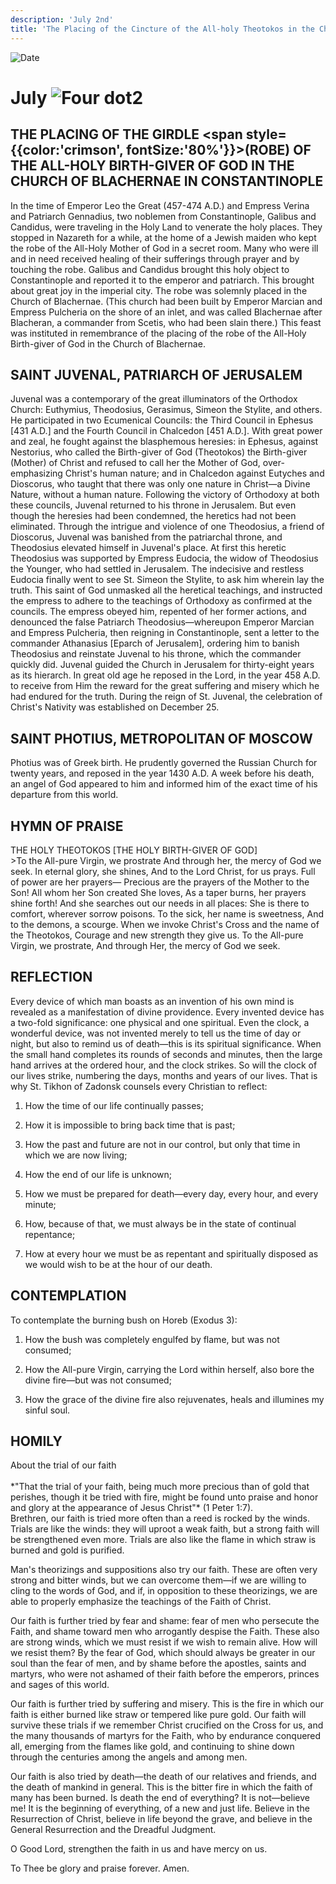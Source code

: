 ```yaml
---
description: 'July 2nd'
title: 'The Placing of the Cincture of the All-holy Theotokos in the Church of Blachernae in Constantinople, St. Juvenal, Patriarch of Jerusalem, St. Photios, Metropolitan of Moscow'
---
```


<RunningHead />
<Image src="/title-imprint.png" height={68} width={50} alt="Date" className="title-imprint"/>

# <div id="date">July <Image className="four-dot" src="/four-dot.png" height={15} width={15} alt="Four dot" />2</div>

## THE PLACING OF THE GIRDLE <span style={{color:'crimson', fontSize:'80%'}}>(ROBE)</span> OF THE ALL-HOLY BIRTH-GIVER OF GOD IN THE CHURCH OF BLACHERNAE IN CONSTANTINOPLE

In the time of Emperor Leo the Great (457-474 A.D.) and Empress Verina and Patriarch Gennadius, two noblemen from Constantinople, Galibus and Candidus, were traveling in the Holy Land to venerate the holy places. They stopped in Nazareth for a while, at the home of a Jewish maiden who kept the robe of the All-Holy Mother of God in a secret room. Many who were ill and in need received healing of their sufferings through prayer and by touching the robe. Galibus and Candidus brought this holy object to Constantinople and reported it to the emperor and patriarch. This brought about great joy in the imperial city. The robe was solemnly placed in the Church of Blachernae. (This church had been built by Emperor Marcian and Empress Pulcheria on the shore of an inlet, and was called Blachernae after Blacheran, a commander from Scetis, who had been slain there.) This feast was instituted in remembrance of the placing of the robe of the All-Holy Birth-giver of God in the Church of Blachernae.

## SAINT JUVENAL, PATRIARCH OF JERUSALEM

Juvenal was a contemporary of the great illuminators of the Orthodox Church: Euthymius, Theodosius, Gerasimus, Simeon the Stylite, and others. He participated in two Ecumenical Councils: the Third Council in Ephesus [431 A.D.] and the Fourth Council in Chalcedon [451 A.D.]. With great power and zeal, he fought against the blasphemous heresies: in Ephesus, against Nestorius, who called the Birth-giver of God (Theotokos) the Birth-giver (Mother) of Christ and refused to call her the Mother of God, over-emphasizing Christ's human nature; and in Chalcedon against Eutyches and Dioscorus, who taught that there was only one nature in Christ—a Divine Nature, without a human nature. Following the victory of Orthodoxy at both these councils, Juvenal returned to his throne in Jerusalem. But even though the heresies had been condemned, the heretics had not been eliminated. Through the intrigue and violence of one Theodosius, a friend of Dioscorus, Juvenal was banished from the patriarchal throne, and Theodosius elevated himself in Juvenal's place. At first this heretic Theodosius was supported by Empress Eudocia, the widow of Theodosius the Younger, who had settled in Jerusalem. The indecisive and restless Eudocia finally went to see St. Simeon the Stylite, to ask him wherein lay the truth. This saint of God unmasked all the heretical teachings, and instructed the empress to adhere to the teachings of Orthodoxy as confirmed at the councils. The empress obeyed him, repented of her former actions, and denounced the false Patriarch Theodosius—whereupon Emperor Marcian and Empress Pulcheria, then reigning in Constantinople, sent a letter to the commander Athanasius [Eparch of Jerusalem], ordering him to banish Theodosius and reinstate Juvenal to his throne, which the commander quickly did. Juvenal guided the Church in Jerusalem for thirty-eight years as its hierarch. In great old age he reposed in the Lord, in the year 458 A.D. to receive from Him the reward for the great suffering and misery which he had endured for the truth. During the reign of St. Juvenal, the celebration of Christ's Nativity was established on December 25.

## SAINT PHOTIUS, METROPOLITAN OF MOSCOW

Photius was of Greek birth. He prudently governed the Russian Church for twenty years, and reposed in the year 1430 A.D. A week before his death, an angel of God appeared to him and informed him of the exact time of his departure from this world.


## HYMN OF PRAISE
<div style={{textAlign:'center', color:'crimson', fontWeight:'bold'}}>
THE HOLY THEOTOKOS [THE HOLY BIRTH-GIVER OF GOD]
</div>
>To the All-pure Virgin, we prostrate  
And through her, the mercy of God we seek.  
In eternal glory, she shines,  
And to the Lord Christ, for us prays.  
Full of power are her prayers—  
Precious are the prayers of the Mother to the Son!  
All whom her Son created She loves,  
As a taper burns, her prayers shine forth!  
And she searches out our needs in all places:  
She is there to comfort, wherever sorrow poisons.  
To the sick, her name is sweetness,  
And to the demons, a scourge.  
When we invoke Christ's Cross and the name of the Theotokos,  
Courage and new strength they give us.  
To the All-pure Virgin, we prostrate,  
And through Her, the mercy of God we seek.  


## REFLECTION

Every device of which man boasts as an invention of his own mind is revealed as a manifestation of divine providence. Every invented device has a two-fold significance: one physical and one spiritual. Even the clock, a wonderful device, was not invented merely to tell us the time of day or night, but also to remind us of death—this is its spiritual significance. When the small hand completes its rounds of seconds and minutes, then the large hand arrives at the ordered hour, and the clock strikes. So will the clock of our lives strike, numbering the days, months and years of our lives. That is why St. Tikhon of Zadonsk counsels every Christian to reflect:

1. How the time of our life continually passes;

2. How it is impossible to bring back time that is past;

3. How the past and future are not in our control, but only that time in which we are now living;

4. How the end of our life is unknown;

5. How we must be prepared for death—every day, every hour, and every minute;

6. How, because of that, we must always be in the state of continual repentance;

7. How at every hour we must be as repentant and spiritually disposed as we would wish to be at the hour of our death.


## CONTEMPLATION

To contemplate the burning bush on Horeb (Exodus 3):

1. How the bush was completely engulfed by flame, but was not consumed;

2. How the All-pure Virgin, carrying the Lord within herself, also bore the divine fire—but was not consumed;

3. How the grace of the divine fire also rejuvenates, heals and illumines my sinful soul.


## HOMILY
<div style={{textAlign:'center', color:'crimson', fontWeight:'bold'}}>
About the trial of our faith
</div>
<br />
<div style={{textAlign:'right'}}>
*"That the trial of your faith, being much more precious than of gold that perishes, though it be tried with fire, might be found unto praise and honor and glory at the appearance of Jesus Christ"* (1 Peter 1:7).
</div>
Brethren, our faith is tried more often than a reed is rocked by the winds. Trials are like the winds: they will uproot a weak faith, but a strong faith will be strengthened even more. Trials are also like the flame in which straw is burned and gold is purified.

Man's theorizings and suppositions also try our faith. These are often very strong and bitter winds, but we can overcome them—if we are willing to cling to the words of God, and if, in opposition to these theorizings, we are able to properly emphasize the teachings of the Faith of Christ.

Our faith is further tried by fear and shame: fear of men who persecute the Faith, and shame toward men who arrogantly despise the Faith. These also are strong winds, which we must resist if we wish to remain alive. How will we resist them? By the fear of God, which should always be greater in our soul than the fear of men, and by shame before the apostles, saints and martyrs, who were not ashamed of their faith before the emperors, princes and sages of this world.

Our faith is further tried by suffering and misery. This is the fire in which our faith is either burned like straw or tempered like pure gold. Our faith will survive these trials if we remember Christ crucified on the Cross for us, and the many thousands of martyrs for the Faith, who by endurance conquered all, emerging from the flames like gold, and continuing to shine down through the centuries among the angels and among men.

Our faith is also tried by death—the death of our relatives and friends, and the death of mankind in general. This is the bitter fire in which the faith of many has been burned. Is death the end of everything? It is not—believe me! It is the beginning of everything, of a new and just life. Believe in the Resurrection of Christ, believe in life beyond the grave, and believe in the General Resurrection and the Dreadful Judgment.

O Good Lord, strengthen the faith in us and have mercy on us.

To Thee be glory and praise forever. Amen.